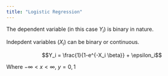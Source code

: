 ```yaml
---
title: "Logistic Regression"
---
```


The dependent variable (in this case $Y_i$) is binary in nature.

Indepdent variables $(X_i)$ can be binary or continuous.

$$Y_i = \frac{1}{1-e^{-X_i \beta}} + \epsilon_i$$

Where $-\infty \lt x \lt \infty$, $y = 0, 1$
